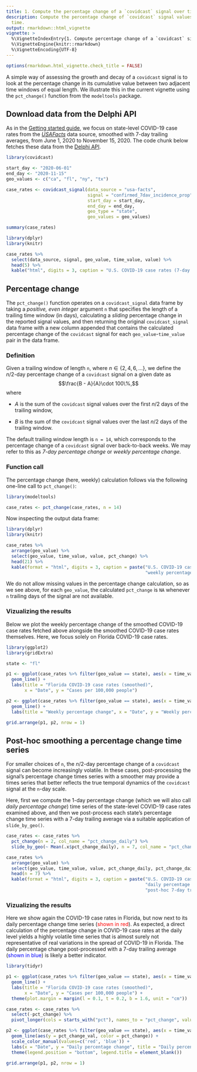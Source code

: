 ```yaml
---
title: 1. Compute the percentage change of a `covidcast` signal over time
description: Compute the percentage change of `covidcast` signal values over 
  time.
output: rmarkdown::html_vignette
vignette: >
  %\VignetteIndexEntry{1. Compute percentage change of a `covidcast` signal over time}
  %\VignetteEngine{knitr::rmarkdown}
  %\VignetteEncoding{UTF-8}
---
```


```r
options(rmarkdown.html_vignette.check_title = FALSE)
```

A simple way of assessing the growth and decay of a `covidcast` signal is to 
look at the percentage change in its cumulative value between two adjacent time 
windows of equal length. We illustrate this in the current vignette using the 
`pct_change()` function from the `modeltools` package. 

## Download data from the Delphi API

As in the 
[Getting started guide](https://cmu-delphi.github.io/covidcast/modeltoolsR/articles/modeltools.html), 
we focus on state-level COVID-19 case rates from the 
[*USAFacts*](https://cmu-delphi.github.io/delphi-epidata/api/covidcast-signals/usa-facts.html) 
data source, smoothed with 7-day trailing averages, from June 1, 2020 to 
November 15, 2020. The code chunk below fetches these data from the 
[Delphi API](https://cmu-delphi.github.io/delphi-epidata/api/covidcast_signals.html).

```r
library(covidcast)

start_day <- "2020-06-01"
end_day <- "2020-11-15"
geo_values <- c("ca", "fl", "ny", "tx")

case_rates <- covidcast_signal(data_source = "usa-facts",
                               signal = "confirmed_7dav_incidence_prop",
                               start_day = start_day, 
                               end_day = end_day,
                               geo_type = "state", 
                               geo_values = geo_values)
```

```r
summary(case_rates)
```

```r
library(dplyr)
library(knitr)

case_rates %>%
  select(data_source, signal, geo_value, time_value, value) %>% 
  head(5) %>%
  kable("html", digits = 3, caption = "U.S. COVID-19 case rates (7-day trailing average)")
```

## Percentage change

The `pct_change()` function operates on a `covidcast_signal` data frame by 
taking a *positive, even integer* argument `n` that specifies the length of a 
trailing time window (in days), calculating a *sliding* percentage change in the
reported signal values, and then returning the original `covidcast_signal` data 
frame with a new column appended that contains the calculated percentage change 
of the `covidcast` signal for each `geo_value`-`time_value` pair in the data
frame.


### Definition

Given a trailing window of length `n`, where $n\in\{2,4,6,\dots\}$, we define
the $n/2$-day percentage change of a `covidcast` signal on a given date as
$$\frac{B - A}{A}\cdot 100\%,$$ where

* $A$ is the sum of the `covidcast` signal values over the first $n/2$ days of the 
trailing window,

* $B$ is the sum of the `covidcast` signal values over the last $n/2$ days of the 
trailing window.

The default trailing window length is `n = 14`, which corresponds to the 
percentage change of a `covidcast` signal over back-to-back weeks. We may refer
to this as *7-day percentage change* or *weekly percentage change*.


### Function call 

The percentage change (here, weekly) calculation follows via the following 
one-line call to `pct_change()`:

```r
library(modeltools)

case_rates <- pct_change(case_rates, n = 14)
```


Now inspecting the output data frame:

```r
library(dplyr)
library(knitr)

case_rates %>% 
  arrange(geo_value) %>% 
  select(geo_value, time_value, value, pct_change) %>%
  head(21) %>%
  kable(format = "html", digits = 3, caption = paste("U.S. COVID-19 case rates (with",
                                                     "weekly percentage change)"))
```

We do not allow missing values in the percentage change calculation, so as we
see above, for each `geo_value`, the calculated `pct_change` is `NA` whenever
`n` trailing days of the signal are not available.


### Vizualizing the results

Below we plot the weekly percentage change of the smoothed COVID-19 case rates 
fetched above alongside the smoothed COVID-19 case rates themselves. Here, we 
focus solely on Florida COVID-19 case rates. 

```r
library(ggplot2)
library(gridExtra)

state <- "fl"

p1 <- ggplot(case_rates %>% filter(geo_value == state), aes(x = time_value, y = value)) +
  geom_line() +
  labs(title = "Florida COVID-19 case rates (smoothed)",
       x = "Date", y = "Cases per 100,000 people")

p2 <- ggplot(case_rates %>% filter(geo_value == state), aes(x = time_value, y = pct_change)) +
  geom_line() +
  labs(title = "Weekly percentage change", x = "Date", y = "Weekly percentage change")

grid.arrange(p1, p2, nrow = 1)
```


## Post-hoc smoothing a percentage change time series

For smaller choices of `n`, the $n/2$-day percentage change of a `covidcast`
signal can become increasingly volatile. In these cases, post-processing the 
signal's percentage change times series with a smoother may provide a times 
series that better reflects the true temporal dynamics of the `covidcast` signal
at the `n`-day scale.

Here, first we compute the 1-day percentage change (which we will also call
*daily percentage change*) time series of the state-level COVID-19 case rates
examined above, and then we post-process each state's percentage change time 
series with a 7-day trailing average via a suitable application of 
`slide_by_geo()`.

```r
case_rates <- case_rates %>%
  pct_change(n = 2, col_name = "pct_change_daily") %>%
  slide_by_geo(~ Mean(.x$pct_change_daily), n = 7, col_name = "pct_change_daily_7dav")

case_rates %>%
  arrange(geo_value) %>% 
  select(geo_value, time_value, value, pct_change_daily, pct_change_daily_7dav) %>%
  head(n = 7) %>%
  kable(format = "html", digits = 3, caption = paste("U.S. COVID-19 case rates (with",
                                                     "daily percentage change and",
                                                     "post-hoc 7-day trailing average)"))
```



### Vizualizing the results

Here we show again the COVID-19 case rates in Florida, but now next to its daily
percentage change time series 
(<span style="color: red;">shown in red</span>). As expected, a direct 
calculation of the percentage change in COVID-19 case rates at the daily level 
yields a highly volatile time series that is almost surely not representative of 
real variations in the spread of COVID-19 in Florida. The daily percentage 
change post-processed with a 7-day trailing average 
(<span style="color: blue;">shown in blue</span>) is likely a better indicator.

```r
library(tidyr)

p1 <- ggplot(case_rates %>% filter(geo_value == state), aes(x = time_value, y = value)) +
  geom_line() + 
  labs(title = "Florida COVID-19 case rates (smoothed)", 
       x = "Date", y = "Cases per 100,000 people") + 
  theme(plot.margin = margin(l = 0.1, t = 0.2, b = 1.6, unit = "cm"))

case_rates <- case_rates %>%
  select(-pct_change) %>%
  pivot_longer(cols = starts_with("pct"), names_to = "pct_change", values_to = "pct_change_val")

p2 <- ggplot(case_rates %>% filter(geo_value == state), aes(x = time_value)) +
  geom_line(aes(y = pct_change_val, color = pct_change)) + 
  scale_color_manual(values=c('red', 'blue')) +
  labs(x = "Date", y = "Daily percentage change", title = "Daily percentage change") +
  theme(legend.position = "bottom", legend.title = element_blank())

grid.arrange(p1, p2, nrow = 1)
```

